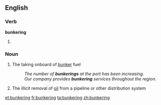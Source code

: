 ==English==

===Verb===
'''bunkering'''

# {{present participle of|bunker}}

===Noun===
{{en-noun}}

# {{nautical}} The taking onboard of [[bunker]] fuel
#: ''The number of '''bunkerings''' at the port has been increasing.''
#: ''Our company provides '''bunkering''' services throughout the region.''
# {{chiefly|Nigeria}} The illicit removal of [[oil]] from a pipeline or other distribution system

[[et:bunkering]]
[[fr:bunkering]]
[[ta:bunkering]]
[[zh:bunkering]]